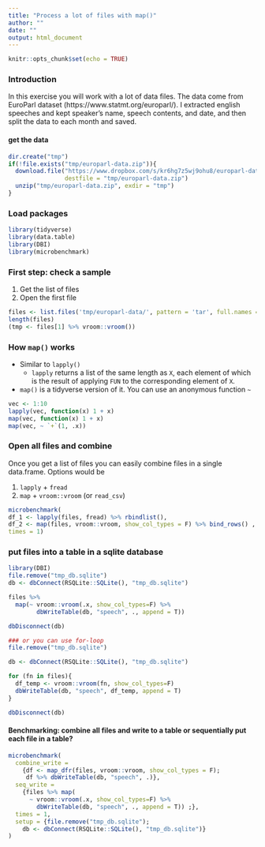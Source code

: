 ```yaml
---
title: "Process a lot of files with map()"
author: ""
date: ""
output: html_document
---
```

```r
knitr::opts_chunk$set(echo = TRUE)
```

### Introduction

In this exercise you will work with a lot of data files. The data come from EuroParl dataset (https://www.statmt.org/europarl/). I extracted english speeches and kept speaker's name, speech contents, and date, and then split the data to each month and saved. 

#### get the data

```r
dir.create("tmp")
if(!file.exists("tmp/europarl-data.zip")){
  download.file("https://www.dropbox.com/s/kr6hg7z5wj9ohu8/europarl-data.zip?dl=1", 
                destfile = "tmp/europarl-data.zip")
  unzip("tmp/europarl-data.zip", exdir = "tmp")
}
```

### Load packages

```r
library(tidyverse)
library(data.table)
library(DBI)
library(microbenchmark)

```

### First step: check a sample 

1. Get the list of files 
2. Open the first file

```r
files <- list.files('tmp/europarl-data/', pattern = 'tar', full.names = T)
length(files)
(tmp <- files[1] %>% vroom::vroom())
```

### How `map()` works

- Similar to `lapply()`
  - `lapply` returns a list of the same length as `X`, each element of which is the result of applying `FUN` to the corresponding element of `X`.
- `map()` is a tidyverse version of it. You can use an anonymous function `~`

```r
vec <- 1:10
lapply(vec, function(x) 1 + x)
map(vec, function(x) 1 + x)
map(vec, ~ `+`(1, .x))
```

### Open all files and combine

Once you get a list of files you can easily combine files in a single data.frame. Options would be

1. `lapply` + `fread`
2. `map` + `vroom::vroom` (or `read_csv`)

```r
microbenchmark(
df_1 <- lapply(files, fread) %>% rbindlist(),
df_2 <- map(files, vroom::vroom, show_col_types = F) %>% bind_rows() ,
times = 1)
```

### put files into a table in a sqlite database

```r
library(DBI)
file.remove("tmp_db.sqlite")
db <- dbConnect(RSQLite::SQLite(), "tmp_db.sqlite")

files %>% 
  map(~ vroom::vroom(.x, show_col_types=F) %>% 
        dbWriteTable(db, "speech", ., append = T))

dbDisconnect(db)

### or you can use for-loop
file.remove("tmp_db.sqlite")

db <- dbConnect(RSQLite::SQLite(), "tmp_db.sqlite")

for (fn in files){
  df_temp <- vroom::vroom(fn, show_col_types=F)
  dbWriteTable(db, "speech", df_temp, append = T)
}

dbDisconnect(db)

```


#### Benchmarking: combine all files and write to a table or sequentially put each file in a table?

```r
microbenchmark(
  combine_write = 
    {df <- map_dfr(files, vroom::vroom, show_col_types = F);
     df %>% dbWriteTable(db, "speech", .)},
  seq_write = 
    {files %>% map(
      ~ vroom::vroom(.x, show_col_types=F) %>% 
        dbWriteTable(db, "speech", ., append = T)) ;},
  times = 1,
  setup = {file.remove("tmp_db.sqlite"); 
    db <- dbConnect(RSQLite::SQLite(), "tmp_db.sqlite")}
)
```



